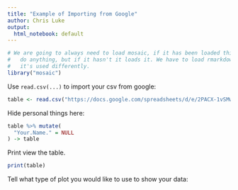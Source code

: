 ---
title: "Example of Importing from Google"
author: Chris Luke
output:
  html_notebook: default
---

<!--
Notes: you should have mosaic and rmarkdown packages installed.
To check copy this code to the console and run it.
  `c("mosaic", "rmarkdown") %in% installed.packages()`
You should get a line with "[1] TRUE TRUE".
  The first TRUE is for mosaic and the second TRUE is for rmarkdown.
If you get a FALSE you need to run `install.packages(c("mosaic", "rmarkdown"))`
  this will install both the packages.
-->

```{r setup, message=FALSE, warning=FALSE}
# We are going to always need to load mosaic, if it has been loaded this doesn't
#   do anything, but if it hasn't it loads it. We have to load rmarkdown because
#   it's used differently.
library("mosaic")
```


Use `read.csv(...)` to import your csv from google:
```{r}
table <- read.csv("https://docs.google.com/spreadsheets/d/e/2PACX-1vSMwtgwVkhRf2JO2QWE8WGjERnUVH5-TdktgNchWPOss_G2E-0HcbS72qNq9ZhV4omz6MHI22O-ZUpi/pub?gid=255031792&single=true&output=csv")

```

Hide personal things here:
```{r}
table %>% mutate(
  "Your.Name." = NULL
) -> table
```

Print view the table.
```{r}
print(table)
```

Tell what type of plot you would like to use to show your data:

<type here>



